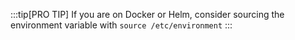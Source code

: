 :::tip[PRO TIP]
If you are on Docker or Helm, consider sourcing the environment variable with `source /etc/environment`
:::
